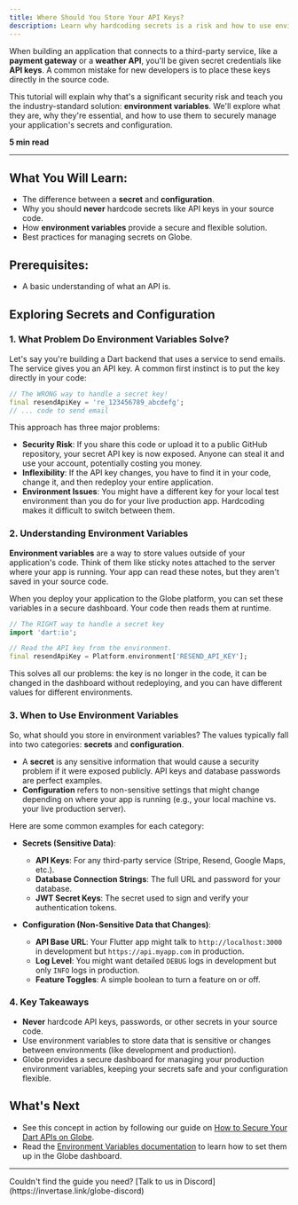 ```yaml
---
title: Where Should You Store Your API Keys?
description: Learn why hardcoding secrets is a risk and how to use environment variables to securely manage API keys and configuration in your Dart & Flutter apps.
---
```


When building an application that connects to a third-party service, like a **payment gateway** or a **weather API**, you'll be given secret credentials like **API keys**. A common mistake for new developers is to place these keys directly in the source code.

This tutorial will explain why that's a significant security risk and teach you the industry-standard solution: **environment variables**. We'll explore what they are, why they're essential, and how to use them to securely manage your application's secrets and configuration.

**5 min read**

---

## What You Will Learn:

- The difference between a **secret** and **configuration**.
- Why you should **never** hardcode secrets like API keys in your source code.
- How **environment variables** provide a secure and flexible solution.
- Best practices for managing secrets on Globe.

## Prerequisites:

- A basic understanding of what an API is.

## Exploring Secrets and Configuration

### 1. What Problem Do Environment Variables Solve?

Let's say you're building a Dart backend that uses a service to send emails. The service gives you an API key. A common first instinct is to put the key directly in your code:

```dart
// The WRONG way to handle a secret key!
final resendApiKey = 're_123456789_abcdefg';
// ... code to send email
```

This approach has three major problems:

- **Security Risk**: If you share this code or upload it to a public GitHub repository, your secret API key is now exposed. Anyone can steal it and use your account, potentially costing you money.
- **Inflexibility**: If the API key changes, you have to find it in your code, change it, and then redeploy your entire application.
- **Environment Issues**: You might have a different key for your local test environment than you do for your live production app. Hardcoding makes it difficult to switch between them.

### 2. Understanding Environment Variables

**Environment variables** are a way to store values outside of your application's code. Think of them like sticky notes attached to the server where your app is running. Your app can read these notes, but they aren't saved in your source code.

When you deploy your application to the Globe platform, you can set these variables in a secure dashboard. Your code then reads them at runtime.

```dart
// The RIGHT way to handle a secret key
import 'dart:io';

// Read the API key from the environment.
final resendApiKey = Platform.environment['RESEND_API_KEY'];
```

This solves all our problems: the key is no longer in the code, it can be changed in the dashboard without redeploying, and you can have different values for different environments.

### 3. When to Use Environment Variables

So, what should you store in environment variables? The values typically fall into two categories: **secrets** and **configuration**.

- A **secret** is any sensitive information that would cause a security problem if it were exposed publicly. API keys and database passwords are perfect examples.
- **Configuration** refers to non-sensitive settings that might change depending on where your app is running (e.g., your local machine vs. your live production server).

Here are some common examples for each category:

- **Secrets (Sensitive Data)**:

  - **API Keys**: For any third-party service (Stripe, Resend, Google Maps, etc.).
  - **Database Connection Strings**: The full URL and password for your database.
  - **JWT Secret Keys**: The secret used to sign and verify your authentication tokens.

- **Configuration (Non-Sensitive Data that Changes)**:
  - **API Base URL**: Your Flutter app might talk to `http://localhost:3000` in development but `https://api.myapp.com` in production.
  - **Log Level**: You might want detailed `DEBUG` logs in development but only `INFO` logs in production.
  - **Feature Toggles**: A simple boolean to turn a feature on or off.

### 4. Key Takeaways

- **Never** hardcode API keys, passwords, or other secrets in your source code.
- Use environment variables to store data that is sensitive or changes between environments (like development and production).
- Globe provides a secure dashboard for managing your production environment variables, keeping your secrets safe and your configuration flexible.

## What's Next

- See this concept in action by following our guide on [How to Secure Your Dart APIs on Globe](/guides/secure-dart-apis).
- Read the [Environment Variables documentation](/core-concepts/environment-variables) to learn how to set them up in the Globe dashboard.

---

<Info>
  Couldn't find the guide you need? [Talk to us in
  Discord](https://invertase.link/globe-discord)
</Info>
